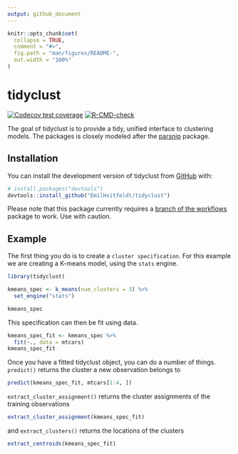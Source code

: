 ```yaml
---
output: github_document
---
```


<!-- README.md is generated from README.Rmd. Please edit that file -->

```r
knitr::opts_chunk$set(
  collapse = TRUE,
  comment = "#>",
  fig.path = "man/figures/README-",
  out.width = "100%"
)
```

# tidyclust

<!-- badges: start -->
[![Codecov test coverage](https://codecov.io/gh/EmilHvitfeldt/tidyclust/branch/main/graph/badge.svg)](https://app.codecov.io/gh/EmilHvitfeldt/tidyclust?branch=main)
[![R-CMD-check](https://github.com/EmilHvitfeldt/tidyclust/actions/workflows/R-CMD-check.yaml/badge.svg)](https://github.com/EmilHvitfeldt/tidyclust/actions/workflows/R-CMD-check.yaml)
<!-- badges: end -->

The goal of tidyclust is to provide a tidy, unified interface to clustering models. The packages is closely modeled after the [parsnip](https://parsnip.tidymodels.org/) package.

## Installation

You can install the development version of tidyclust from [GitHub](https://github.com/) with:

``` r
# install.packages("devtools")
devtools::install_github("EmilHvitfeldt/tidyclust")
```

Please note that this package currently requires a [branch of the workflows](https://github.com/tidymodels/workflows/tree/tidyclust) package to work. Use with caution.

## Example

The first thing you do is to create a `cluster specification`. For this example we are creating a K-means model, using the `stats` engine.

```r
library(tidyclust)

kmeans_spec <- k_means(num_clusters = 3) %>%
  set_engine("stats") 

kmeans_spec
```

This specification can then be fit using data.

```r
kmeans_spec_fit <- kmeans_spec %>%
  fit(~., data = mtcars)
kmeans_spec_fit
```

Once you have a fitted tidyclust object, you can do a number of things. `predict()` returns the cluster a new observation belongs to

```r
predict(kmeans_spec_fit, mtcars[1:4, ])
```

`extract_cluster_assignment()` returns the cluster assignments of the training observations

```r
extract_cluster_assignment(kmeans_spec_fit)
```

and `extract_clusters()` returns the locations of the clusters

```r
extract_centroids(kmeans_spec_fit)
```

